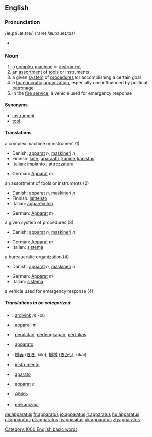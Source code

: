 ==English==

===Pronunciation===
/æ.pəˈɹæ.təs/, (rare) /æ.pəˈɹeɪ.təs/
*{{audio|en-us-apparatus.ogg|Audio (US)}}


=== Noun ===
{{en-noun-reg-es}}

# a [[complex]] [[machine]] or [[instrument]]
# an [[assortment]] of [[tool]]s or instruments
# a given [[system]] of [[procedure]]s for accomplishing a certain goal
# a [[bureaucratic]] [[organization]], especially one influenced by political patronage
# in the [[fire service]], a vehicle used for emergency response

==== Synonyms ====
*[[instrument]]
*[[tool]]

==== Translations ====
;a complex machine or instrument (1)
{{top}}
*Danish: [[apparat]] ''n'', [[maskineri]] ''n''
*Finnish: [[laite]], [[aparaatti]], [[kapine]], [[kapistus]]
*Italian: [[impianto]] {{m}}, [[attrezzatura]] {{f}}
{{mid}}
*German: [[Apparat]] ''m''
{{bottom}}

;an assortment of tools or instruments (2)
{{top}}
*Danish: [[apparat]] ''n'', [[maskineri]] ''n''
*Finnish: [[laitteisto]] {{p}}
*Italian: [[apparecchio]] {{m}}
{{mid}}
*German: [[Apparat]] ''m''
{{bottom}}

;a given system of procedures (3)
{{top}}
*Danish: [[apparat]] ''n'', [[maskineri]] ''n''
{{mid}}
*German: [[Apparat]] ''m''
*Italian: [[sistema]] {{f}}
{{bottom}}

;a bureaucratic organization (4)
{{top}}
*Danish: [[apparat]] ''n'', [[maskineri]] ''n''
{{mid}}
*German: [[Apparat]] ''m''
*Italian: [[sistema]] {{f}}
{{bottom}}

;a vehicle used for emergency response (4)
{{top}}
{{mid}}
{{bottom}}

=====Translations to be categorized=====
{{checktrans}}
{{top}}
*{{ttbc|Breton}}: [[ardivink]] ''m'' -où
*{{ttbc|French}}: [[appareil]] ''m''
*{{ttbc|Indonesian}}: [[alat|peralatan]], [[lengkap|perlengkapan]], [[perkakas]]
*{{ttbc|Interlingua}}: [[apparato]]
{{mid}}
*{{ttbc|Japanese}}: [[機器]] ([[きき]], kiki), [[機械]] ([[きかい]], kikai)
*{{ttbc|Portuguese}}: [[instrumento]]
*{{ttbc|Spanish}}: [[aparato]]
*{{ttbc|Swedish}}: [[apparat]] ''c''
*{{ttbc|Telugu}}: [[పరికరం]]
*{{ttbc|Turkish}}: [[mekanizma]]
{{bottom}}

[[Category:1000 English basic words]]

[[de:apparatus]]
[[fr:apparatus]]
[[io:apparatus]]
[[it:apparatus]]
[[hu:apparatus]]
[[nl:apparatus]]
[[pt:apparatus]]
[[fi:apparatus]]
[[uk:apparatus]]
[[zh:apparatus]]